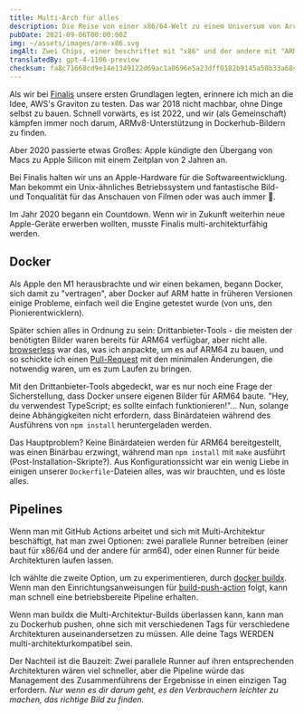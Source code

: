 ```yaml
---
title: Multi-Arch für alles
description: Die Reise von einer x86/64-Welt zu einem Universum von Architekturen.
pubDate: 2021-09-06T00:00:00Z
img: ~/assets/images/arm-x86.svg
imgAlt: Zwei Chips, einer beschriftet mit "x86" und der andere mit "ARM".
translatedBy: gpt-4-1106-preview
checksum: fa8c71668cd9e14e1349122d69ac1a0696e5a23dff0182b9145a50b33a68cbf6
---
```


Als wir bei [Finalis](https://www.finalis.com) unsere ersten Grundlagen legten, erinnere ich mich an die Idee, AWS's Graviton zu testen.
Das war 2018 nicht machbar, ohne Dinge selbst zu bauen. Schnell vorwärts, es ist 2022, und wir (als Gemeinschaft) kämpfen immer noch darum, ARMv8-Unterstützung in Dockerhub-Bildern zu finden.

Aber 2020 passierte etwas Großes: Apple kündigte den Übergang von Macs zu Apple Silicon mit einem Zeitplan von 2 Jahren an.

Bei Finalis halten wir uns an Apple-Hardware für die Softwareentwicklung. Man bekommt ein Unix-ähnliches Betriebssystem und fantastische Bild- und Tonqualität für das Anschauen von Filmen oder was auch immer 🍿.

Im Jahr 2020 begann ein Countdown. Wenn wir in Zukunft weiterhin neue Apple-Geräte erwerben wollten, musste Finalis multi-architekturfähig werden.

## Docker

Als Apple den M1 herausbrachte und wir einen bekamen, begann Docker, sich damit zu "vertragen", aber Docker auf ARM hatte in früheren Versionen einige Probleme, einfach weil die Engine getestet wurde (von uns, den Pionierentwicklern).

Später schien alles in Ordnung zu sein: Drittanbieter-Tools - die meisten der benötigten Bilder waren bereits für ARM64 verfügbar, aber nicht alle. [browserless](https://github.com/browserless/chrome) war das, was ich anpackte, um es auf ARM64 zu bauen, und so schickte ich einen [Pull-Request](https://github.com/browserless/chrome/pull/1847) mit den minimalen Änderungen, die notwendig waren, um es zum Laufen zu bringen.

Mit den Drittanbieter-Tools abgedeckt, war es nur noch eine Frage der Sicherstellung, dass Docker unsere eigenen Bilder für ARM64 baute. "Hey, du verwendest TypeScript; es sollte einfach funktionieren!"... Nun, solange deine Abhängigkeiten nicht erfordern, dass Binärdateien während des Ausführens von `npm install` heruntergeladen werden.

Das Hauptproblem? Keine Binärdateien werden für ARM64 bereitgestellt, was einen Binärbau erzwingt, während man `npm install` mit `make` ausführt (Post-Installation-Skripte?). Aus Konfigurationssicht war ein wenig Liebe in einigen unserer `Dockerfile`-Dateien alles, was wir brauchten, und es löste alles.

## Pipelines

Wenn man mit GitHub Actions arbeitet und sich mit Multi-Architektur beschäftigt, hat man zwei Optionen: zwei parallele Runner betreiben (einer baut für x86/64 und der andere für arm64), oder einen Runner für beide Architekturen laufen lassen.

Ich wählte die zweite Option, um zu experimentieren, durch [docker buildx](https://docs.docker.com/build/buildx/). Wenn man den Einrichtungsanweisungen für [build-push-action](https://github.com/docker/build-push-action#path-context) folgt, kann man schnell eine betriebsbereite Pipeline erhalten.

Wenn man buildx die Multi-Architektur-Builds überlassen kann, kann man zu Dockerhub pushen, ohne sich mit verschiedenen Tags für verschiedene Architekturen auseinandersetzen zu müssen. Alle deine Tags WERDEN multi-architekturkompatibel sein.

Der Nachteil ist die Bauzeit: Zwei parallele Runner auf ihren entsprechenden Architekturen wären viel schneller, aber die Pipeline würde das Management des Zusammenführens der Ergebnisse in einen einzigen Tag erfordern. _Nur wenn es dir darum geht, es den Verbrauchern leichter zu machen, das richtige Bild zu finden._
